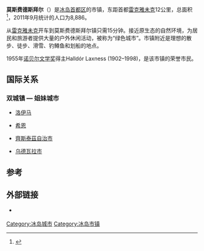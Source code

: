 {{Infobox settlement
|name                   = 莫斯费德斯拜尔
|native_name            = Mosfellsbær
|native_name_lang       = is
|settlement_type        = [[冰岛行政区划#市镇|市镇]]
|image_skyline          = Mosfellsbær overview.JPG
|image_caption          = 莫斯费德斯拜尔风景
|image_flag             = 
|flag_size              =
|image_shield           = Mosfellsbær Coat.svg
|shield_size            = 75px
|image_map              = Mosfellsbaer map.png
|map_caption            = 莫斯费德斯拜尔市镇在冰岛的位置
|subdivision_type       = 国家
|subdivision_name       = {{flag|Iceland}}
|subdivision_type1      = [[冰岛行政区划#选区|选区]]
|subdivision_name1      = {{le|西南选区|Southwest (Icelandic constituency)}}
|subdivision_type2      = [[冰岛行政区划#地区|地区]]
|subdivision_name2      = [[首都区_(冰岛)|首都区]]
|government_footnotes   =
|government_type        =
|leader_title           = 市长
|leader_name            = Haraldur Sverrisson
|established_title      = 
|established_date       = 
|area_magnitude         = 
|unit_pref                = 
|area_footnotes           =
|area_total_km2           = 197
|population_as_of               = 2011
|population_footnotes           =
|population_note                =
|population_total               = 8886 
|population_density_km2         = auto
| timezone      = [[GMT|GMT]]
| utc_offset    = +0
| timezone_DST  = 
| utc_offset_DST=
|elevation_footnotes    =  
|elevation_m            = 
|elevation_ft           =
|postal_code_type       = 邮政编码
|postal_code            = 270, 271
|area_code              =
|website                = {{URL|https://www.mos.is/}}
|footnotes              = 
}} 
'''莫斯费德斯拜尔'''（{{lang-is|Mosfellsbær}}）是[[冰岛|冰岛]][[首都区_(冰岛)|首都区]]的市镇，东距首都[[雷克雅未克|雷克雅未克]]12公里，总面积{{convert|197|km2|sqmi|0|abbr=on}}<ref>{{cite web |url=http://visindavefur.hi.is/svar.asp?id=2245 |title=Hvað er Stór-Reykjavíkur svæðið stórt sem hlutfall af öllu landinu? |language=is |trans_title=What is the area of the Greater Reykjavik Area as a proportion of the whole country? |accessdate=2010-03-31 |archive-date=2012-03-06 |archive-url=https://web.archive.org/web/20120306230339/http://visindavefur.hi.is/svar.asp?id=2245 |dead-url=no }}</ref>，2011年9月统计的人口为8,886。

从[[雷克雅未克|雷克雅未克]]开车到莫斯费德斯拜尔镇只需15分钟。接近原生态的自然环境，为居民和旅游者提供大量的户外休闲活动，被称为“绿色城市”。市镇附近是理想的散步、徒步、滑雪、钓鳟鱼和划船的地点。

1955年[[诺贝尔文学奖|诺贝尔文学奖]]得主Halldór Laxness (1902–1998)，是该市镇的荣誉市民。

==国际关系==
===双城镇 — 姐妹城市===
* {{FIN}}[[洛伊马|洛伊马]]
* {{NOR}}[[希恩|希恩]]
* {{DNK}}[[齊斯泰茲自治市|齊斯泰茲自治市]]
* {{SWE}}[[乌德瓦拉市|乌德瓦拉市]]

==参考==
{{reflist}}

==外部链接==
{{Commonscat|Mosfellsbær}}
* {{Official site|https://www.mos.is/}} {{is}}

{{Cities and towns in Iceland}}

{{DEFAULTSORT:Mosfellsbaer}}
[[Category:冰岛城市|Category:冰岛城市]]
[[Category:冰岛市镇|Category:冰岛市镇]]